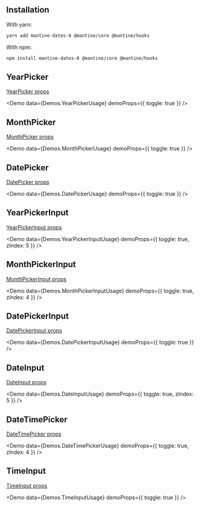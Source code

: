 
## Installation

With yarn:

```bash
yarn add mantine-dates-6 @mantine/core @mantine/hooks
```

With npm:

```bash
npm install mantine-dates-6 @mantine/core @mantine/hooks
```

## YearPicker

[YearPicker props](/year-picker/)

<Demo data={Demos.YearPickerUsage} demoProps={{ toggle: true }} />

## MonthPicker

[MonthPicker props](/month-picker/)

<Demo data={Demos.MonthPickerUsage} demoProps={{ toggle: true }} />

## DatePicker

[DatePicker props](/date-picker/)

<Demo data={Demos.DatePickerUsage} demoProps={{ toggle: true }} />

## YearPickerInput

[YearPickerInput props](/year-picker-input/)

<Demo data={Demos.YearPickerInputUsage} demoProps={{ toggle: true, zIndex: 5 }} />

## MonthPickerInput

[MonthPickerInput props](/month-picker-input/)

<Demo data={Demos.MonthPickerInputUsage} demoProps={{ toggle: true, zIndex: 4 }} />

## DatePickerInput

[DatePickerInput props](/date-picker-input/)

<Demo data={Demos.DatePickerInputUsage} demoProps={{ toggle: true }} />

## DateInput

[DateInput props](/date-input/)

<Demo data={Demos.DateInputUsage} demoProps={{ toggle: true, zIndex: 5 }} />

## DateTimePicker

[DateTimePicker props](/date-time-picker/)

<Demo data={Demos.DateTimePickerUsage} demoProps={{ toggle: true, zIndex: 4 }} />

## TimeInput

[TimeInput props](/time-input/)

<Demo data={Demos.TimeInputUsage} demoProps={{ toggle: true }} />
